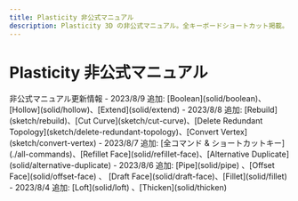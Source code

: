 ```yaml
---
title: Plasticity 非公式マニュアル
description: Plasticity 3D の非公式マニュアル。全キーボードショートカット掲載。日々更新中！
---
```


# Plasticity 非公式マニュアル

<Cards>
    <Card title="All commands & Shortcut Keys" href="./all-commands" />
    <Card title="Getting Started" href="./start" />
    <Card title="3D Viewport" href="./3d-viewport" />
    <Card title="Tools" href="./tool" />
    <Card title="Common Commands" href="./common" />
    <Card title="Sketch Commands" href="./sketch" />
    <Card title="Solid Commands" href="./solid" />
    <Card title="CAD Essentials" href="./cad-essentials" />
</Cards>

<Callout type="info" emoji="ℹ️">
非公式マニュアル更新情報
- 2023/8/9 追加: [Boolean](solid/boolean)、[Hollow](solid/hollow)、[Extend](solid/extend) 
- 2023/8/8 追加: [Rebuild](sketch/rebuild)、[Cut Curve](sketch/cut-curve)、[Delete Redundant Topology](sketch/delete-redundant-topology)、[Convert Vertex](sketch/convert-vertex) 
- 2023/8/7 追加: [全コマンド & ショートカットキー](./all-commands)、[Refillet Face](solid/refillet-face)、[Alternative Duplicate](solid/alternative-duplicate) 
- 2023/8/6 追加: [Pipe](solid/pipe) 、[Offset Face](solid/offset-face) 、 [Draft Face](solid/draft-face)、[Fillet](solid/fillet)
- 2023/8/4 追加: [Loft](solid/loft) 、[Thicken](solid/thicken)
</Callout>
